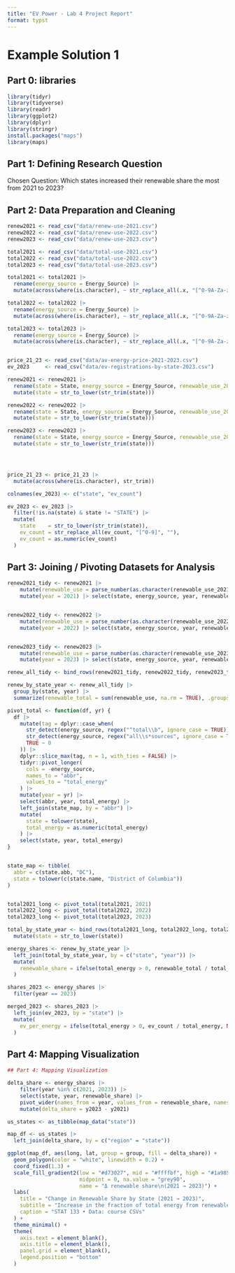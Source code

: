 ```yaml
---
title: "EV Power - Lab 4 Project Report"
format: typst
---
```


# Example Solution 1

## **Part 0: libraries**

```r
library(tidyr)
library(tidyverse)
library(readr)
library(ggplot2)
library(dplyr)
library(stringr)
install.packages("maps")
library(maps)
```

## **Part 1:** **Defining Research Question**

Chosen Question: Which states increased their renewable share the most from 2021 to 2023?

## **Part 2: Data Preparation and Cleaning**

```r
renew2021 <- read_csv("data/renew-use-2021.csv")
renew2022 <- read_csv("data/renew-use-2022.csv")
renew2023 <- read_csv("data/renew-use-2023.csv")

total2021 <- read_csv("data/total-use-2021.csv")
total2022 <- read_csv("data/total-use-2022.csv")
total2023 <- read_csv("data/total-use-2023.csv")

total2021 <- total2021 |>
  rename(energy_source = Energy_Source) |>
  mutate(across(where(is.character), ~ str_replace_all(.x, "[^0-9A-Za-z ]", "")))

total2022 <- total2022 |>
  rename(energy_source = Energy_Source) |>
  mutate(across(where(is.character), ~ str_replace_all(.x, "[^0-9A-Za-z ]", "")))

total2023 <- total2023 |>
  rename(energy_source = Energy_Source) |>
  mutate(across(where(is.character), ~ str_replace_all(.x, "[^0-9A-Za-z ]", "")))


price_21_23 <- read_csv("data/av-energy-price-2021-2023.csv")
ev_2023     <- read_csv("data/ev-registrations-by-state-2023.csv")

renew2021 <- renew2021 |>
  rename(state = State, energy_source = Energy_Source, renewable_use_2021 = Renewable_Use_2021) |>
  mutate(state = str_to_lower(str_trim(state)))

renew2022 <- renew2022 |>
  rename(state = State, energy_source = Energy_Source, renewable_use_2022 = Renewable_Use_2022) |>
  mutate(state = str_to_lower(str_trim(state)))

renew2023 <- renew2023 |>
  rename(state = State, energy_source = Energy_Source, renewable_use_2023 = Renewable_Use_2023) |>
  mutate(state = str_to_lower(str_trim(state)))




price_21_23 <- price_21_23 |>
  mutate(across(where(is.character), str_trim))

colnames(ev_2023) <- c("state", "ev_count")

ev_2023 <- ev_2023 |>
  filter(!is.na(state) & state != "STATE") |>
  mutate(
    state    = str_to_lower(str_trim(state)),
    ev_count = str_replace_all(ev_count, "[^0-9]", ""),
    ev_count = as.numeric(ev_count)
  )
```

## **Part 3: Joining / Pivoting Datasets for Analysis**

```r
renew2021_tidy <- renew2021 |>
    mutate(renewable_use = parse_number(as.character(renewable_use_2021))) |>
    mutate(year = 2021) |> select(state, energy_source, year, renewable_use)


renew2022_tidy <- renew2022 |>
    mutate(renewable_use = parse_number(as.character(renewable_use_2022))) |>
    mutate(year = 2022) |> select(state, energy_source, year, renewable_use)


renew2023_tidy <- renew2023 |>
    mutate(renewable_use = parse_number(as.character(renewable_use_2023))) |>
    mutate(year = 2023) |> select(state, energy_source, year, renewable_use)

renew_all_tidy <- bind_rows(renew2021_tidy, renew2022_tidy, renew2023_tidy)

renew_by_state_year <- renew_all_tidy |>
  group_by(state, year) |>
  summarize(renewable_total = sum(renewable_use, na.rm = TRUE), .groups = "drop")

pivot_total <- function(df, yr) {
  df |>
    mutate(tag = dplyr::case_when(
      str_detect(energy_source, regex("^total\\b", ignore_case = TRUE)) ~ 3,
      str_detect(energy_source, regex("all\\s*sources", ignore_case = TRUE)) ~ 2,
      TRUE ~ 0
    )) |>
    dplyr::slice_max(tag, n = 1, with_ties = FALSE) |>
    tidyr::pivot_longer(
      cols = -energy_source,
      names_to = "abbr",
      values_to = "total_energy"
    ) |>
    mutate(year = yr) |>
    select(abbr, year, total_energy) |>
    left_join(state_map, by = "abbr") |>
    mutate(
      state = tolower(state),
      total_energy = as.numeric(total_energy)
    ) |>
    select(state, year, total_energy)
}


state_map <- tibble(
  abbr = c(state.abb, "DC"),
  state = tolower(c(state.name, "District of Columbia"))
)


total2021_long <- pivot_total(total2021, 2021)
total2022_long <- pivot_total(total2022, 2022)
total2023_long <- pivot_total(total2023, 2023)

total_by_state_year <- bind_rows(total2021_long, total2022_long, total2023_long) |>
  mutate(state = str_to_lower(state))

energy_shares <- renew_by_state_year |>
  left_join(total_by_state_year, by = c("state", "year")) |>
  mutate(
    renewable_share = ifelse(total_energy > 0, renewable_total / total_energy, NA_real_)
  )

shares_2023 <- energy_shares |>
  filter(year == 2023)

merged_2023 <- shares_2023 |>
  left_join(ev_2023, by = "state") |>
  mutate(
    ev_per_energy = ifelse(total_energy > 0, ev_count / total_energy, NA_real_)
  )
```

## **Part 4: Mapping Visualization**

```r
## Part 4: Mapping Visualization

delta_share <- energy_shares |>
	filter(year %in% c(2021, 2023)) |>
	select(state, year, renewable_share) |>
	pivot_wider(names_from = year, values_from = renewable_share, names_prefix = "y") |>
	mutate(delta_share = y2023 - y2021)

us_states <- as_tibble(map_data("state"))

map_df <- us_states |>
  left_join(delta_share, by = c("region" = "state"))

ggplot(map_df, aes(long, lat, group = group, fill = delta_share)) +
  geom_polygon(color = "white", linewidth = 0.2) +
  coord_fixed(1.3) +
  scale_fill_gradient2(low = "#d73027", mid = "#ffffbf", high = "#1a9850",
                       midpoint = 0, na.value = "grey90",
                       name = "Δ renewable share\n(2021 → 2023)") +
  labs(
    title = "Change in Renewable Share by State (2021 → 2023)",
    subtitle = "Increase in the fraction of total energy from renewables",
    caption = "STAT 133 • Data: course CSVs"
  ) +
  theme_minimal() +
  theme(
    axis.text = element_blank(),
    axis.title = element_blank(),
    panel.grid = element_blank(),
    legend.position = "bottom"
  )

```
